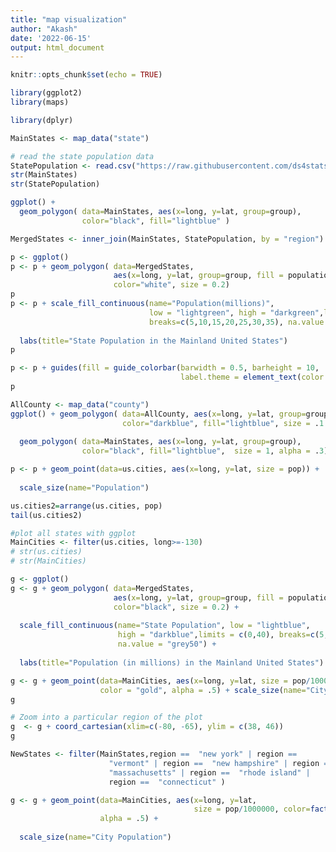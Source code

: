 ---
title: "map visualization"
author: "Akash"
date: '2022-06-15'
output: html_document
---

```{r setup, include=FALSE}
knitr::opts_chunk$set(echo = TRUE)
```

```{r}
library(ggplot2)  
library(maps) 

library(dplyr) 

MainStates <- map_data("state")

# read the state population data
StatePopulation <- read.csv("https://raw.githubusercontent.com/ds4stats/r-tutorials/master/intro-maps/data/StatePopulation.csv", as.is = TRUE)
str(MainStates)
str(StatePopulation)


```
```{r}
ggplot() + 
  geom_polygon( data=MainStates, aes(x=long, y=lat, group=group),
                color="black", fill="lightblue" )

MergedStates <- inner_join(MainStates, StatePopulation, by = "region")

p <- ggplot()
p <- p + geom_polygon( data=MergedStates, 
                       aes(x=long, y=lat, group=group, fill = population/1000000), 
                       color="white", size = 0.2) 
p
p <- p + scale_fill_continuous(name="Population(millions)", 
                               low = "lightgreen", high = "darkgreen",limits = c(0,40), 
                               breaks=c(5,10,15,20,25,30,35), na.value = "grey50") +
  
  labs(title="State Population in the Mainland United States")
p

p <- p + guides(fill = guide_colorbar(barwidth = 0.5, barheight = 10, 
                                      label.theme = element_text(color = "green", size =10, angle = 45)))
p


```

```{r}
AllCounty <- map_data("county")
ggplot() + geom_polygon( data=AllCounty, aes(x=long, y=lat, group=group),
                         color="darkblue", fill="lightblue", size = .1 ) +
  
  geom_polygon( data=MainStates, aes(x=long, y=lat, group=group),
                color="black", fill="lightblue",  size = 1, alpha = .3)

p <- p + geom_point(data=us.cities, aes(x=long, y=lat, size = pop)) + 
  
  scale_size(name="Population")

us.cities2=arrange(us.cities, pop)
tail(us.cities2)


```

```{r}
#plot all states with ggplot
MainCities <- filter(us.cities, long>=-130)
# str(us.cities)
# str(MainCities)

g <- ggplot()
g <- g + geom_polygon( data=MergedStates, 
                       aes(x=long, y=lat, group=group, fill = population/1000000), 
                       color="black", size = 0.2) + 
  
  scale_fill_continuous(name="State Population", low = "lightblue", 
                        high = "darkblue",limits = c(0,40), breaks=c(5,10,15,20,25,30,35), 
                        na.value = "grey50") +
  
  labs(title="Population (in millions) in the Mainland United States")

g <- g + geom_point(data=MainCities, aes(x=long, y=lat, size = pop/1000000), 
                    color = "gold", alpha = .5) + scale_size(name="City Population")
g


```

```{r}
# Zoom into a particular region of the plot
g  <- g + coord_cartesian(xlim=c(-80, -65), ylim = c(38, 46))
g

NewStates <- filter(MainStates,region ==  "new york" | region ==
                      "vermont" | region ==  "new hampshire" | region ==
                      "massachusetts" | region ==  "rhode island" | 
                      region ==  "connecticut" )

g <- g + geom_point(data=MainCities, aes(x=long, y=lat, 
                                         size = pop/1000000, color=factor(capital), shape = factor(capital)), 
                    alpha = .5) + 
  
  scale_size(name="City Population")
```

